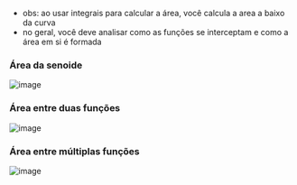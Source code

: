 






-   obs: ao usar integrais para calcular a área, você calcula a area a
    baixo da curva
-   no geral, você deve analisar como as funções se interceptam e como a
    área em si é formada

### Área da senoide

![image](image_389.png)

### Área entre duas funções

![image](image_390.png)

### Área entre múltiplas funções

![image](image_391.png)


